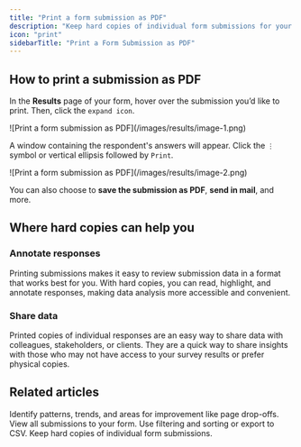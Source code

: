 ```yaml
---
title: "Print a form submission as PDF"
description: "Keep hard copies of individual form submissions for your records."
icon: "print"
sidebarTitle: "Print a Form Submission as PDF"
---
```


## How to print a submission as PDF

In the **Results** page of your form, hover over the submission you’d like to print. Then, click the `expand icon`.

<Frame>
  ![Print a form submission as PDF](/images/results/image-1.png)
</Frame>

A window containing the respondent's answers will appear. Click the `⋮` symbol or vertical ellipsis followed by `Print`.

<Frame>
  ![Print a form submission as PDF](/images/results/image-2.png)
</Frame>

You can also choose to **save the submission as PDF**, **send in mail**, and more.

## Where hard copies can help you

### Annotate responses

Printing submissions makes it easy to review submission data in a format that works best for you. With hard copies, you can read, highlight, and annotate responses, making data analysis more accessible and convenient.

### Share data

Printed copies of individual responses are an easy way to share data with colleagues, stakeholders, or clients. They are a quick way to share insights with those who may not have access to your survey results or prefer physical copies.

## **Related articles**

<CardGroup cols={3}>
  <Card title="Analytics" icon="arrow-trend-up" iconType="regular" color="#FFC738" href="/analytics">
    Identify patterns, trends, and areas for improvement like page drop-offs.
  </Card>
  <Card title="View responses" icon="chart-tree-map" iconType="regular" color="#FFC738" href="/view-responses">
    View all submissions to your form. Use filtering and sorting or export to CSV.
  </Card>
  <Card title="Convert online form submissions into PDF" icon="file-pdf" iconType="regular" color="#FFC738" href="https://www.fillout.com/blog/form-submission-to-pdf">
    Keep hard copies of individual form submissions.
  </Card>
</CardGroup>